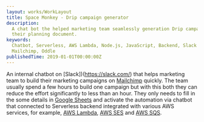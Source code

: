 ```yaml
---
layout: works/WorkLayout
title: Space Monkey - Drip campaign generator
description:
  A chat bot the helped marketing team seamlessly generation Drip campaign from
  their planning document.
keywords:
  Chatbot, Serverless, AWS Lambda, Node.js, JavaScript, Backend, Slack bot,
  Mailchimp, Oddle
publishedTime: 2019-01-01T00:00:00Z
---
```


An internal chatbot on [Slack])(https://slack.com/) that helps marketing team to
build their marketing campaigns on [Mailchimp](https://mailchimp.com/) quickly.
The team usually spend a few hours to build one campaign but with this both they
can reduce the effort significantly to less than an hour. They only needs to
fill in the some details in
[Google Sheets](https://www.google.com/sheets/about/) and activate the
automation via chatbot that connected to Serverless backend integrated with
various AWS services, for example, [AWS Lambda](https://aws.amazon.com/lambda/),
[AWS SES](https://aws.amazon.com/ses/) and
[AWS SQS](https://aws.amazon.com/sqs/).
